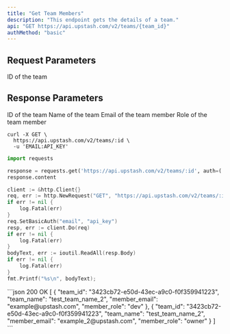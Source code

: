 ```yaml
---
title: "Get Team Members"
description: "This endpoint gets the details of a team."
api: "GET https://api.upstash.com/v2/teams/{team_id}"
authMethod: "basic"
---
```


## Request Parameters

<ParamField path="team_id" type="string" required>
  ID of the team
</ParamField>

## Response Parameters

<ResponseField name="team_id" type="string">
  ID of the team
</ResponseField>
<ResponseField name="team_name" type="string">
  Name of the team
</ResponseField>
<ResponseField name="member_email" type="string">
  Email of the team member
</ResponseField>
<ResponseField name="member_role" type="string">
  Role of the team member
</ResponseField>

<RequestExample>

```shell curl
curl -X GET \
  https://api.upstash.com/v2/teams/:id \
  -u 'EMAIL:API_KEY'
```

```python Python
import requests

response = requests.get('https://api.upstash.com/v2/teams/:id', auth=('EMAIL', 'API_KEY'))
response.content
```

```go Go
client := &http.Client{}
req, err := http.NewRequest("GET", "https://api.upstash.com/v2/teams/:id", nil)
if err != nil {
    log.Fatal(err)
}
req.SetBasicAuth("email", "api_key")
resp, err := client.Do(req)
if err != nil {
    log.Fatal(err)
}
bodyText, err := ioutil.ReadAll(resp.Body)
if err != nil {
    log.Fatal(err)
}
fmt.Printf("%s\n", bodyText);
```

</RequestExample>

<ResponseExample>
```json 200 OK
[
    {
        "team_id": "3423cb72-e50d-43ec-a9c0-f0f359941223",
        "team_name": "test_team_name_2",
        "member_email": "example@upstash.com",
        "member_role": "dev"
    },
    {
        "team_id": "3423cb72-e50d-43ec-a9c0-f0f359941223",
        "team_name": "test_team_name_2",
        "member_email": "example_2@upstash.com",
        "member_role": "owner"
    }
]
```
</ResponseExample>
